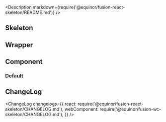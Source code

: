 
<Meta title="Data/Skeleton" />

<Description markdown={require('@equinor/fusion-react-skeleton/README.md')} />

## Skeleton

<ArgsTable of={Skeleton} />

## Wrapper

<ArgsTable of={SkeletonWrapper} />

## Component

### Default

<Canvas withSource="open">
  <Story id="examples-skeleton--default" />
</Canvas>

## ChangeLog

<ChangeLog
  changelogs={{
    react: require('@equinor/fusion-react-skeleton/CHANGELOG.md'),
    webComponent: require('@equinor/fusion-wc-skeleton/CHANGELOG.md'),
  }}
/>
